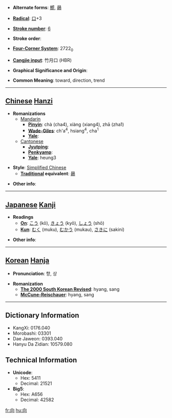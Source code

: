 * '''Alternate forms''': [[嚮]], [[曏]]

* '''[[Wiktionary:Chinese radical index| Radical]]''': [[Wiktionary:Chinese radical index 口|口]]+3

* '''[[Wiktionary:Chinese total strokes index|Stroke number]]''': [[Wiktionary:Chinese total strokes index 6|6]]

* '''Stroke order''': 

* '''[[Wiktionary:Chinese four corner index|Four-Corner System]]''': 2722<sub>0</sub>

* '''[[Wiktionary:Chinese Cangjie index|Cangjie input]]''': 竹月口 (HBR)

* '''Graphical Significance and Origin''': 

* '''Common Meaning''': toward, direction, trend

----

== [[Chinese]] [[Hanzi]] ==

* '''Romanizations'''
** [[Mandarin]]
*** '''[[Pinyin]]''': chà (cha4), xiàng (xiang4), zhā (zha1)
*** '''[[Wade-Giles]]''': ch'a<sup>4</sup>, hsiang<sup>4</sup>, cha<sup>1</sup>
*** '''[[Yale]]''': 
**[[Cantonese]]
***'''[[Jyutping]]''':
***'''[[Penkyamp]]''': 
***'''[[Yale]]''': heung3

* '''Style''': [[Simplified Chinese]] 
** '''[[Traditional Chinese|Traditional]] equivalent''': [[曏]]

* '''Other info''': 

----

== [[Japanese]] [[Kanji]] ==

* '''Readings'''
** '''[[On]]''': [[こう]] (kō), [[きょう]] (kyō), [[しょう]] (shō)
** '''[[Kun]]''': [[むく]] (muku), [[むかう]] (mukau), [[さきに]] (sakini)

* '''Other info''':  

----

== [[Korean]] [[Hanja]] ==

* '''Pronunciation''': 향, 상

* '''Romanization'''
** '''[[The 2000 South Korean Revised Romanization|The 2000 South Korean Revised]]''': hyang, sang
** '''[[McCune-Reischauer]]''': hyang, sang

----

== Dictionary Information ==

* KangXi: 0176.040
* Morobashi: 03301
* Dae Jaweon: 0393.040
* Hanyu Da Zidian: 10579.080

== Technical Information ==

* '''Unicode''':
** Hex: 5411
** Decimal: 21521
* '''Big5''':
** Hex: A656
** Decimal: 42582

[[fr:向]]
[[hu:向]]